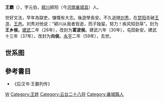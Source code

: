 '''王霸'''（{{bd|？||59年|}}），字元伯，[[颍川|颍川]]颍阳（今[[河南|河南]][[襄城县|襄城县]]）人。

世好文法，早年為獄吏，慷慨有大志。後遊學長安。不久追随[[刘秀|刘秀]]，在[[昆阳之战|昆阳]]击破[[王寻|王寻]]、[[王邑|王邑]]。刘秀对他说：“颍川从我者皆逝，而子独留。努力！疾风知劲草”。封为'''王乡侯'''。[[建武_(东汉)|建武]]二年（26年），改封为'''富波侯'''。建武六年（30年），屯田新安。建武十三年（37年），改封为'''向侯'''。[[永平_(东汉)|永平]]二年（59年），去世。

==世系图==
<center>
{{familytree/start}}
{{familytree | Ba |Ba=淮陵侯王霸 }}
{{familytree | |!| }}
{{familytree | Fu |Fu=轪侯[[王符_（轪侯）|王符]] }}
{{familytree | |!| }}
{{familytree | Du |Du=轪侯[[王度_(东汉)|王度]] }}
{{familytree | |!| }}
{{familytree | Xi |Xi=轪侯[[王歆|王歆]] }}
{{familytree/end}}
</center>


==參考書目==
* 《后汉书·王霸列传》
{{云台二十八将}}
[[Category:東漢太守|W]]
[[Category:王姓|Category:王姓]]
[[Category:云台二十八将|Category:云台二十八将]]
[[Category:襄城縣人|Category:襄城縣人]]